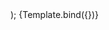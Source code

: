 
<Meta title="Receivables/Receivables — Details" component={ReceivableDetails} />

  <div style={{ maxWidth: 600 }}>
    <ReceivableDetails {...args} />
  </div>
);

<Canvas>
  <Story
    name="Default"
    args={{
      id: '1',
      onClose: action('onClose'),
    }}
  >
    {Template.bind({})}
  </Story>
</Canvas>
